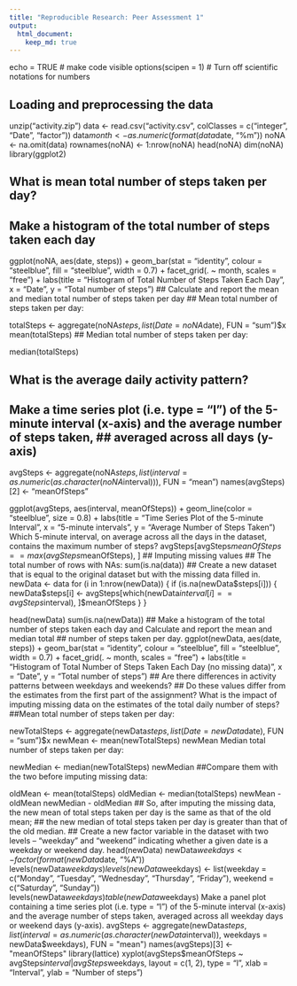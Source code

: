 ```yaml
---
title: "Reproducible Research: Peer Assessment 1"
output: 
  html_document:
    keep_md: true
---
```

echo = TRUE  # make code visible
options(scipen = 1)  # Turn off scientific notations for numbers

## Loading and preprocessing the data

unzip("activity.zip")
data <- read.csv("activity.csv", colClasses = c("integer", "Date", "factor"))
data$month <- as.numeric(format(data$date, "%m"))
noNA <- na.omit(data)
rownames(noNA) <- 1:nrow(noNA)
head(noNA)
dim(noNA)
library(ggplot2)

## What is mean total number of steps taken per day?
## Make a histogram of the total number of steps taken each day
ggplot(noNA, aes(date, steps)) + geom_bar(stat = "identity", colour = "steelblue", fill = "steelblue", width = 0.7) + facet_grid(. ~ month, scales = "free") + labs(title = "Histogram of Total Number of Steps Taken Each Day", x = "Date", y = "Total number of steps")
## Calculate and report the mean and median total number of steps taken per day
## Mean total number of steps taken per day:

totalSteps <- aggregate(noNA$steps, list(Date = noNA$date), FUN = "sum")$x
mean(totalSteps)
## Median total number of steps taken per day:

median(totalSteps)

## What is the average daily activity pattern?
## Make a time series plot (i.e. type = "l") of the 5-minute interval (x-axis) and the average number of steps taken, ## averaged across all days (y-axis)
avgSteps <- aggregate(noNA$steps, list(interval = as.numeric(as.character(noNA$interval))), FUN = "mean")
names(avgSteps)[2] <- "meanOfSteps"

ggplot(avgSteps, aes(interval, meanOfSteps)) + geom_line(color = "steelblue", size = 0.8) + labs(title = "Time Series Plot of the 5-minute Interval", x = "5-minute intervals", y = "Average Number of Steps Taken")
Which 5-minute interval, on average across all the days in the dataset, contains the maximum number of steps?
avgSteps[avgSteps$meanOfSteps == max(avgSteps$meanOfSteps), ]
## Imputing missing values
## The total number of rows with NAs:
sum(is.na(data))
## Create a new dataset that is equal to the original dataset but with the missing data filled in.
newData <- data 
for (i in 1:nrow(newData)) {
    if (is.na(newData$steps[i])) {
        newData$steps[i] <- avgSteps[which(newData$interval[i] == avgSteps$interval), ]$meanOfSteps
    }
}

head(newData)
sum(is.na(newData))
## Make a histogram of the total number of steps taken each day and Calculate and report the mean and median total ## number of steps taken per day.
ggplot(newData, aes(date, steps)) + geom_bar(stat = "identity",
  colour = "steelblue",
 fill = "steelblue",
 width = 0.7) + facet_grid(. ~ month, scales = "free") + labs(title = "Histogram of Total Number of Steps Taken Each Day (no missing data)", x = "Date", y = "Total number of steps")
## Are there differences in activity patterns between weekdays and weekends?
## Do these values differ from the estimates from the first part of the assignment? What is the impact of imputing  missing data on the estimates of the total daily number of steps?
##Mean total number of steps taken per day:

newTotalSteps <- aggregate(newData$steps, 
                           list(Date = newData$date), 
                           FUN = "sum")$x
newMean <- mean(newTotalSteps)
newMean
Median total number of steps taken per day:

newMedian <- median(newTotalSteps)
newMedian
##Compare them with the two before imputing missing data:

oldMean <- mean(totalSteps)
oldMedian <- median(totalSteps)
newMean - oldMean
newMedian - oldMedian
## So, after imputing the missing data, the new mean of total steps taken per day is the same as that of the old mean; ## the new median of total steps taken per day is greater than that of the old median.
## Create a new factor variable in the dataset with two levels -- "weekday" and "weekend" indicating whether a given date is a weekday or weekend day.
head(newData)
newData$weekdays <- factor(format(newData$date, "%A"))
levels(newData$weekdays)
levels(newData$weekdays) <- list(weekday = c("Monday", "Tuesday",
 "Wednesday", 
 "Thursday", "Friday"),
weekend = c("Saturday", "Sunday"))
levels(newData$weekdays)
table(newData$weekdays)
Make a panel plot containing a time series plot (i.e. type = "l") of the 5-minute interval (x-axis) and the average number of steps taken, averaged across all weekday days or weekend days (y-axis).
avgSteps <- aggregate(newData$steps, 
  list(interval = as.numeric(as.character(newData$interval)), 
  weekdays = newData$weekdays),
 FUN = "mean")
names(avgSteps)[3] <- "meanOfSteps"
library(lattice)
xyplot(avgSteps$meanOfSteps ~ avgSteps$interval | avgSteps$weekdays, 
 layout = c(1, 2), type = "l", 
 xlab = "Interval", ylab = "Number of steps")
